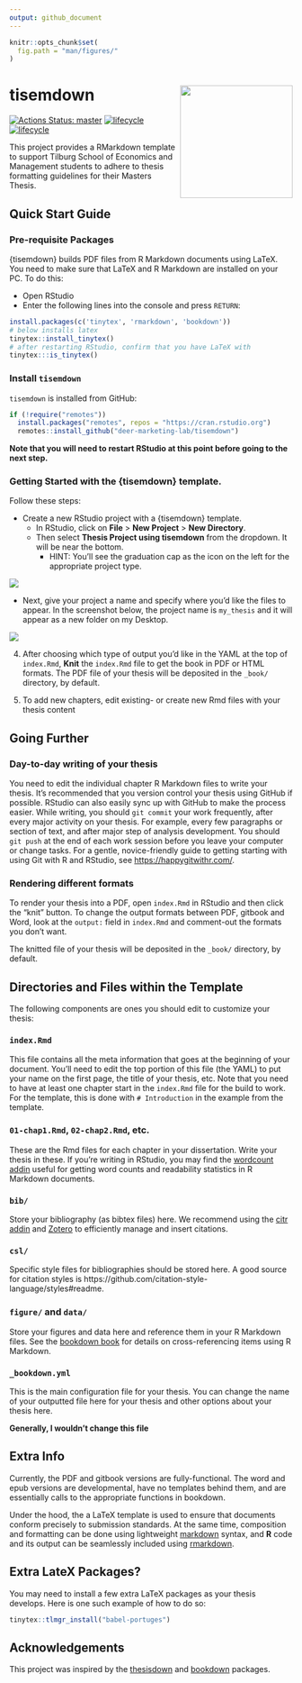 ```yaml
---
output: github_document
---
```


<!-- README.md is generated from README.Rmd via `devtools::build_readme()`. Please edit README.Rmd -->

```r
knitr::opts_chunk$set(
  fig.path = "man/figures/"
)
```


# tisemdown <img src="man/figures/tisemdown_hex.png" align="right" width=200 />

 [![Actions Status: master](https://github.com/deer-marketing-lab/tisemdown/workflows/renderbook/badge.svg)](https://github.com/deer-marketing-lab/tisemdown/actions?query=workflow%3A"renderbook")
[![lifecycle](https://img.shields.io/badge/lifecycle-maturing-blue.svg)](https://www.tidyverse.org/lifecycle/#maturing)
[![lifecycle](https://img.shields.io/badge/version-0.1.0-red.svg)]()

This project provides a RMarkdown template to support Tilburg School of Economics and Management students to adhere to thesis formatting guidelines for their Masters Thesis.

## Quick Start Guide

### Pre-requisite Packages

{tisemdown} builds PDF files from R Markdown documents using LaTeX. 
You need to make sure that LaTeX and R Markdown are installed on your PC. 
To do this:

* Open RStudio
* Enter the following lines into the console and press `RETURN`:

```r
install.packages(c('tinytex', 'rmarkdown', 'bookdown'))
# below installs latex
tinytex::install_tinytex()
# after restarting RStudio, confirm that you have LaTeX with
tinytex:::is_tinytex()
```

### Install `tisemdown`

`tisemdown` is installed from GitHub:

```r
if (!require("remotes")) 
  install.packages("remotes", repos = "https://cran.rstudio.org")
  remotes::install_github("deer-marketing-lab/tisemdown")
```

**Note that you will need to restart RStudio at this point before going to the next step.**

### Getting Started with the {tisemdown} template. 

Follow these steps:

- Create a new RStudio project with a
{tisemdown} template.
  - In RStudio, click on **File** > **New Project** > 
**New Directory**. 
  - Then select  **Thesis Project using tisemdown** from the dropdown. It will be near the bottom.
    - HINT: You'll see the graduation cap as the icon on the left for the appropriate project type.

<!-- NOTE: UPDATE THIS IMAGE (FIXME!) -->

![](https://raw.githubusercontent.com/deer-marketing-lab/tisemdown/master/docs/reference/figures/tisemdown_proj.png)

 - Next, give your project a name and specify where you'd like
the files to appear. In the screenshot below, the project
name is `my_thesis` and it will appear as a new folder
on my Desktop.

  ![](https://raw.githubusercontent.com/deer-marketing-lab/tisemdown/master/docs/reference/figures/tisemdown_proj_name.png)


4. After choosing which type of output you'd like in the YAML at the top of `index.Rmd`, **Knit** the `index.Rmd` file to get the book in PDF or HTML formats. The PDF file of your thesis will be deposited in the `_book/` directory, by default.

5. To add new chapters, edit existing- or create new Rmd files with your thesis content

## Going Further

### Day-to-day writing of your thesis

You need to edit the individual chapter R Markdown files to write your thesis. 
It's recommended that you version control your thesis using GitHub if possible. 
RStudio can also easily sync up with GitHub to make the process easier. While writing, you should `git commit` your work frequently, after every major activity on your thesis. 
For example, every few paragraphs or section of text, and after major step of analysis development. 
You should `git push` at the end of each work session before you leave your computer or change tasks. 
For a gentle, novice-friendly guide to getting starting with using Git with R and RStudio, see <https://happygitwithr.com/>.

### Rendering different formats

To render your thesis into a PDF, open `index.Rmd` in RStudio and then click the "knit" button. To change the output formats between PDF, gitbook and Word, look at the `output:` field in `index.Rmd` and comment-out the formats you don't want.

The knitted file of your thesis will be deposited in the `_book/` directory, by default.

## Directories and Files within the Template

The following components are ones you should edit to customize your thesis:

### `index.Rmd`

This file contains all the meta information that goes at the beginning of your
document. You'll need to edit the top portion of this file (the YAML) to put your name on the first page, the title of your thesis, etc. Note that you need to have at least one chapter start in the `index.Rmd` file for the build to work. For the template, this is done with `# Introduction` in the example from the template.

### `01-chap1.Rmd`, `02-chap2.Rmd`, etc.

These are the Rmd files for each chapter in your dissertation. Write your thesis in these. If you're writing in RStudio, you may find the [wordcount addin](https://github.com/benmarwick/wordcountaddin) useful for getting word counts and readability statistics in R Markdown documents.

### `bib/`

Store your bibliography (as bibtex files) here. We recommend using the [citr addin](https://github.com/crsh/citr) and [Zotero](https://www.zotero.org/) to efficiently manage and insert citations.

### `csl/`

Specific style files for bibliographies should be stored here. A good source for
citation styles is https://github.com/citation-style-language/styles#readme.

### `figure/` and `data/`

Store your figures and data here and reference them in your R Markdown files. See the [bookdown book](https://bookdown.org/yihui/bookdown/) for details on cross-referencing items using R Markdown.

### `_bookdown.yml`

This is the main configuration file for your thesis. You can change the name of your outputted file here for your thesis and other options about your thesis here.

**Generally, I wouldn't change this file**

## Extra Info

Currently, the PDF and gitbook versions are fully-functional.  The word and epub versions are developmental, have no templates behind them, and are essentially calls to the appropriate functions in bookdown.

Under the hood, the a LaTeX template is used to ensure that documents conform precisely to submission standards. 
At the same time, composition and formatting can be done using lightweight [markdown](https://rmarkdown.rstudio.com/authoring_basics.html) syntax, and **R** code and its output can be seamlessly included using [rmarkdown](https://rmarkdown.rstudio.com).

## Extra LateX Packages?

You may need to install a few extra LaTeX packages as your thesis develops. Here is one such example of how to do so:

```r
tinytex::tlmgr_install("babel-portuges")
```

## Acknowledgements

This project was inspired by the [thesisdown](https://github.com/ismayc/thesisdown) and [bookdown](https://github.com/rstudio/bookdown) packages.